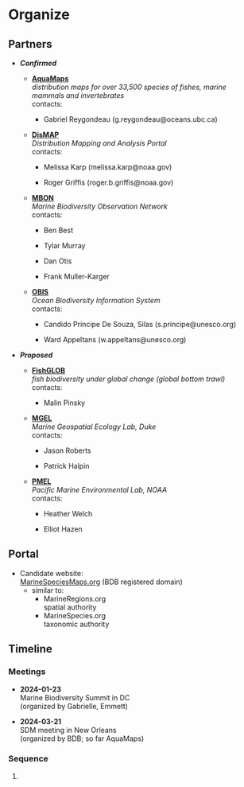 # Organize

## Partners

-   ***Confirmed***

    -   [**AquaMaps**](https://www.aquamaps.org/)**\
        ***distribution maps for over 33,500 species of fishes, marine mammals and invertebrates*\
        contacts:

        -   Gabriel Reygondeau (g.reygondeau\@oceans.ubc.ca)

    -   [**DisMAP**](https://apps-st.fisheries.noaa.gov/dismap/)\
        *Distribution Mapping and Analysis Portal*\
        contacts:

        -   Melissa Karp (melissa.karp\@noaa.gov)

        -   Roger Griffis (roger.b.griffis\@noaa.gov)

    -   [**MBON**](https://marinebon.org/)**\
        ***Marine Biodiversity Observation Network*\
        contacts:

        -   Ben Best

        -   Tylar Murray

        -   Dan Otis

        -   Frank Muller-Karger

    -   [**OBIS**](https://obis.org/)**\
        ***Ocean Biodiversity Information System*\
        contacts:

        -   Candido Principe De Souza, Silas (s.principe\@unesco.org)

        -   Ward Appeltans (w.appeltans\@unesco.org)

-   ***Proposed***

    -   [**FishGLOB**](https://fishglob.sites.ucsc.edu/)\
        *fish biodiversity under global change (global bottom trawl)*\
        contacts:

        -   Malin Pinsky

    -   [**MGEL**](https://mgel.env.duke.edu/)\
        *Marine Geospatial Ecology Lab, Duke*\
        contacts:

        -   Jason Roberts

        -   Patrick Halpin

    -   [**PMEL**](https://www.pmel.noaa.gov/)\
        *Pacific Marine Environmental Lab, NOAA*\
        contacts:

        -   Heather Welch

        -   Elliot Hazen

## Portal

-   Candidate website:\
    [MarineSpeciesMaps.org](MarineSpeciesMaps.org) (BDB registered domain)
    -   similar to:
        -   MarineRegions.org\
            spatial authority
        -   MarineSpecies.org\
            taxonomic authority

## Timeline

### Meetings

-   **2024-01-23**\
    Marine Biodiversity Summit in DC\
    (organized by Gabrielle, Emmett)

-   **2024-03-21**\
    SDM meeting in New Orleans\
    (organized by BDB; so far AquaMaps)

### Sequence

1.  
